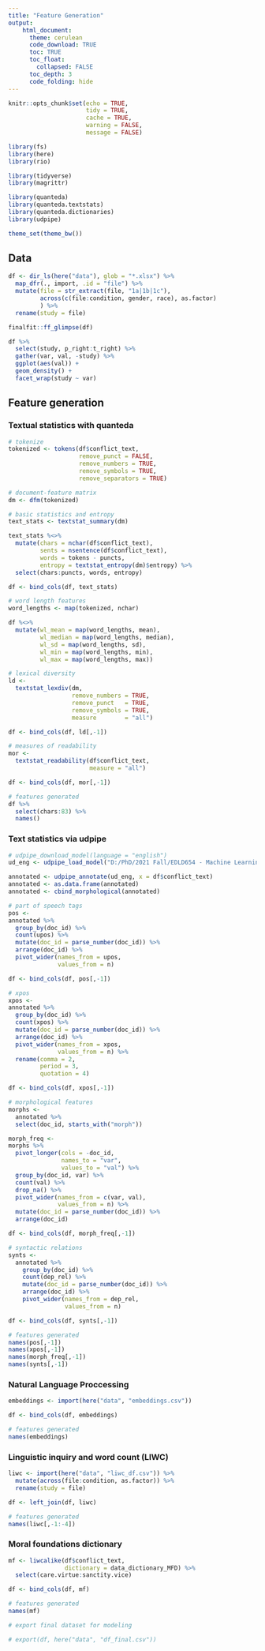 ```yaml
---
title: "Feature Generation"
output: 
    html_document:
      theme: cerulean
      code_download: TRUE
      toc: TRUE
      toc_float:
        collapsed: FALSE
      toc_depth: 3
      code_folding: hide
---
```


```r
knitr::opts_chunk$set(echo = TRUE, 
                      tidy = TRUE, 
                      cache = TRUE, 
                      warning = FALSE, 
                      message = FALSE)
```

```r
library(fs)
library(here)
library(rio)

library(tidyverse)
library(magrittr)

library(quanteda)
library(quanteda.textstats)
library(quanteda.dictionaries)
library(udpipe)

theme_set(theme_bw())
```

## Data
```r
df <- dir_ls(here("data"), glob = "*.xlsx") %>% 
  map_dfr(., import, .id = "file") %>% 
  mutate(file = str_extract(file, "1a|1b|1c"),
         across(c(file:condition, gender, race), as.factor)
         ) %>% 
  rename(study = file)

finalfit::ff_glimpse(df)

df %>% 
  select(study, p_right:t_right) %>% 
  gather(var, val, -study) %>% 
  ggplot(aes(val)) +
  geom_density() +
  facet_wrap(study ~ var)
```


## Feature generation {.tabset .tabset-fade}
### Textual statistics with quanteda
```r
# tokenize
tokenized <- tokens(df$conflict_text,
                    remove_punct = FALSE,
                    remove_numbers = TRUE,
                    remove_symbols = TRUE,
                    remove_separators = TRUE)

# document-feature matrix
dm <- dfm(tokenized)

# basic statistics and entropy
text_stats <- textstat_summary(dm)

text_stats %<>% 
  mutate(chars = nchar(df$conflict_text),
         sents = nsentence(df$conflict_text),
         words = tokens - puncts,
         entropy = textstat_entropy(dm)$entropy) %>% 
  select(chars:puncts, words, entropy)

df <- bind_cols(df, text_stats)

# word length features
word_lengths <- map(tokenized, nchar)

df %<>% 
  mutate(wl_mean = map(word_lengths, mean),
         wl_median = map(word_lengths, median),
         wl_sd = map(word_lengths, sd),
         wl_min = map(word_lengths, min),
         wl_max = map(word_lengths, max))

# lexical diversity
ld <-
  textstat_lexdiv(dm,
                  remove_numbers = TRUE,
                  remove_punct   = TRUE,
                  remove_symbols = TRUE,
                  measure        = "all")

df <- bind_cols(df, ld[,-1])

# measures of readability
mor <-
  textstat_readability(df$conflict_text,
                       measure = "all")

df <- bind_cols(df, mor[,-1])

# features generated
df %>% 
  select(chars:83) %>% 
  names()
```

### Text statistics via udpipe
```r
# udpipe_download_model(language = "english")
ud_eng <- udpipe_load_model("D:/PhD/2021 Fall/EDLD654 - Machine Learning/text-analysis-of-conflicts/R/english-ewt-ud-2.5-191206.udpipe")

annotated <- udpipe_annotate(ud_eng, x = df$conflict_text)
annotated <- as.data.frame(annotated)
annotated <- cbind_morphological(annotated)

# part of speech tags
pos <-
annotated %>% 
  group_by(doc_id) %>% 
  count(upos) %>% 
  mutate(doc_id = parse_number(doc_id)) %>% 
  arrange(doc_id) %>% 
  pivot_wider(names_from = upos,
              values_from = n)

df <- bind_cols(df, pos[,-1])

# xpos
xpos <-
annotated %>% 
  group_by(doc_id) %>% 
  count(xpos) %>% 
  mutate(doc_id = parse_number(doc_id)) %>% 
  arrange(doc_id) %>% 
  pivot_wider(names_from = xpos,
              values_from = n) %>% 
  rename(comma = 2,
         period = 3,
         quotation = 4)

df <- bind_cols(df, xpos[,-1])

# morphological features
morphs <-
  annotated %>% 
  select(doc_id, starts_with("morph")) 

morph_freq <-
morphs %>% 
  pivot_longer(cols = -doc_id,
               names_to = "var",
               values_to = "val") %>% 
  group_by(doc_id, var) %>% 
  count(val) %>% 
  drop_na() %>% 
  pivot_wider(names_from = c(var, val),
              values_from = n) %>% 
  mutate(doc_id = parse_number(doc_id)) %>% 
  arrange(doc_id)

df <- bind_cols(df, morph_freq[,-1])

# syntactic relations
synts <-
  annotated %>% 
    group_by(doc_id) %>% 
    count(dep_rel) %>% 
    mutate(doc_id = parse_number(doc_id)) %>% 
    arrange(doc_id) %>% 
    pivot_wider(names_from = dep_rel,
                values_from = n)

df <- bind_cols(df, synts[,-1])

# features generated
names(pos[,-1])
names(xpos[,-1])
names(morph_freq[,-1])
names(synts[,-1])
```

### Natural Language Proccessing
```r
embeddings <- import(here("data", "embeddings.csv"))

df <- bind_cols(df, embeddings)

# features generated
names(embeddings)
```

### Linguistic inquiry and word count (LIWC)
```r
liwc <- import(here("data", "liwc_df.csv")) %>% 
  mutate(across(file:condition, as.factor)) %>% 
  rename(study = file)

df <- left_join(df, liwc)

# features generated
names(liwc[,-1:-4])
```

### Moral foundations dictionary
```r
mf <- liwcalike(df$conflict_text, 
                dictionary = data_dictionary_MFD) %>% 
  select(care.virtue:sanctity.vice)

df <- bind_cols(df, mf)

# features generated
names(mf)
```


```r
# export final dataset for modeling

# export(df, here("data", "df_final.csv"))

```

















